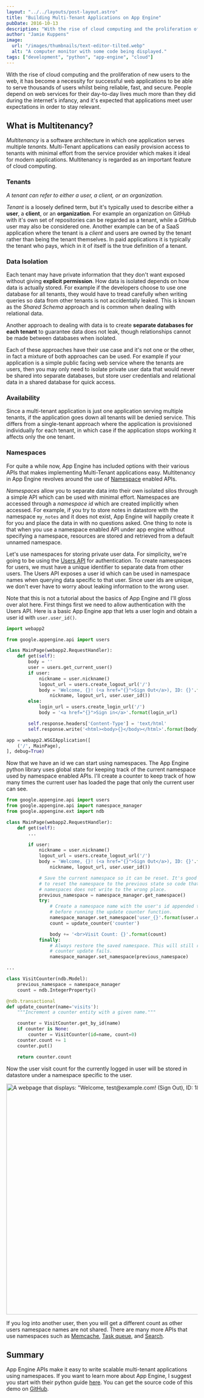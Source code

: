 ```yaml
---
layout: "../../layouts/post-layout.astro"
title: "Building Multi-Tenant Applications on App Engine"
pubDate: 2016-10-13
description: "With the rise of cloud computing and the proliferation of new users to the web, it has become a necessity for successful web applications to be able to serve thousands of users whilst being reliable, fast, and secure. People depend on web services for their day-to-day lives much more than they did during the internet's infancy, and it's expected that applications meet user expectations in order to stay relevant."
author: "Jamie Kuppens"
image:
  url: "/images/thumbnails/text-editor-tilted.webp"
  alt: "A computer monitor with some code being displayed."
tags: ["development", "python", "app-engine", "cloud"]
---
```




<OutdatedNotice />

With the rise of cloud computing and the proliferation of new users to the web, it has become a
necessity for successful web applications to be able to serve thousands of users whilst being
reliable, fast, and secure. People depend on web services for their day-to-day lives much more than
they did during the internet's infancy, and it's expected that applications meet user expectations
in order to stay relevant.

## What is Multitenancy?

_Multitenancy_ is a software architecture in which one application serves multiple _tenants_.
Multi-Tenant applications can easily provision access to tenants with minimal effort from the
service provider which makes it ideal for modern applications. Multitenancy is regarded as an
important feature of cloud computing.

### Tenants

_A tenant can refer to either a user, a client, or an organization._

_Tenant_ is a loosely defined term, but it's typically used to describe either a **user**, a
**client**, or an **organization**. For example an organization on GitHub with it's own set of
repositories can be regarded as a tenant, while a GitHub user may also be considered one. Another
example can be of a SaaS application where the tenant is a _client_ and users are owned by the
tenant rather than being the tenant themselves. In paid applications it is typically the tenant who
pays, which in it of itself is the true definition of a tenant.

### Data Isolation

Each tenant may have private information that they don't want exposed without giving **explicit
permission**. How data is isolated depends on how data is actually stored. For example if the
developers choose to use one database for all tenants, they would have to tread carefully when
writing queries so data from other tenants is not accidentally leaked. This is known as the _Shared
Schema_ approach and is common when dealing with relational data.

Another approach to dealing with data is to create **separate databases for each tenant** to
guarantee data does not leak, though relationships cannot be made between databases when isolated.

Each of these approaches have their use case and it's not one or the other, in fact a mixture of
both approaches can be used. For example if your application is a simple public facing web service
where the tenants are users, then you may only need to isolate private user data that would never be
shared into separate databases, but store user credentials and relational data in a shared database
for quick access.

### Availability

Since a multi-tenant application is just one application serving multiple tenants, if the
application goes down all tenants will be denied service. This differs from a single-tenant approach
where the application is provisioned individually for each tenant, in which case if the application
stops working it affects only the one tenant.

### Namespaces

For quite a while now, App Engine has included options with their various APIs that makes
implementing Multi-Tenant applications easy. Multitenancy in App Engine revolves around the use of
[Namespace](https://cloud.google.com/appengine/docs/python/multitenancy/) enabled APIs.

_Namespaces_ allow you to separate data into their own isolated silos through a simple API which can
be used with minimal effort. Namespaces are accessed through a _namespace id_ which are created
implicitly when accessed. For example, if you try to store notes in datastore with the namespace
`my_notes` and it does not exist, App Engine will happily create it for you and place the data in
with no questions asked. One thing to note is that when you use a namespace enabled API under app
engine without specifying a namespace, resources are stored and retrieved from a default unnamed
namespace.

Let's use namespaces for storing private user data. For simplicity, we're going to be using the
[Users API](https://cloud.google.com/appengine/docs/python/users/) for authentication. To create
namespaces for users, we must have a unique identifier to separate data from other users. The Users
API exposes a user id which can be used in namespace names when querying data specific to that user.
Since user ids are unique, we don't ever have to worry about leaking information to the wrong user.

Note that this is not a tutorial about the basics of App Engine and I'll gloss over alot here. First
things first we need to allow authentication with the Users API. Here is a basic App Engine app that
lets a user login and obtain a user id with `user.user_id()`.

```python
import webapp2

from google.appengine.api import users

class MainPage(webapp2.RequestHandler):
    def get(self):
        body = ''
        user = users.get_current_user()
        if user:
            nickname = user.nickname()
            logout_url = users.create_logout_url('/')
            body = 'Welcome, {}! (<a href="{}">Sign Out</a>), ID: {}'.format(
                nickname, logout_url, user.user_id())
        else:
            login_url = users.create_login_url('/')
            body = '<a href="{}">Sign in</a>'.format(login_url)

        self.response.headers['Content-Type'] = 'text/html'
        self.response.write('<html><body>{}</body></html>'.format(body))

app = webapp2.WSGIApplication([
    ('/', MainPage),
], debug=True)
```

Now that we have an id we can start using namespaces. The App Engine python library uses global
state for keeping track of the current namespace used by namespace enabled APIs. I'll create a
counter to keep track of how many times the current user has loaded the page that only the current
user can see.

```python
from google.appengine.api import users
from google.appengine.api import namespace_manager
from google.appengine.ext import ndb

class MainPage(webapp2.RequestHandler):
    def get(self):
        ...

        if user:
            nickname = user.nickname()
            logout_url = users.create_logout_url('/')
            body = 'Welcome, {}! (<a href="{}">Sign Out</a>), ID: {}'.format(
                nickname, logout_url, user.user_id())

            # Save the current namespace so it can be reset. It's good practice
            # to reset the namespace to the previous state so code that uses no
            # namespaces does not write to the wrong place.
            previous_namespace = namespace_manager.get_namespace()
            try:
                # Create a namespace name with the user's id appended to it
                # before running the update counter function.
                namespace_manager.set_namespace('user_{}'.format(user.user_id()))
                count = update_counter('counter')

                body += '<br>Visit Count: {}'.format(count)
            finally:
                # Always restore the saved namespace. This will still run if the
                # counter update fails.
                namespace_manager.set_namespace(previous_namespace)

...

class VisitCounter(ndb.Model):
    previous_namespace = namespace_manager
    count = ndb.IntegerProperty()

@ndb.transactional
def update_counter(name='visits'):
    """Increment a counter entity with a given name."""

    counter = VisitCounter.get_by_id(name)
    if counter is None:
        counter = VisitCounter(id=name, count=0)
    counter.count += 1
    counter.put()

    return counter.count
```

Now the user visit count for the currently logged in user will be stored in datastore under a
namespace specific to the user.

<Image
  src="/images/content/counter_demo.webp"
  alt='A webpage that displays: "Welcome, test@example.com! (Sign Out), ID: 185804764220139124118, Visit Count: 32"'
  width="1271"
  height="608"
/>

If you log into another user, then you will get a different count as other users namespace names are
not shared. There are many more APIs that use namespaces such as
[Memcache](https://cloud.google.com/appengine/docs/python/multitenancy/multitenancy#Python_Using_namespaces_with_the_Memcache),
[Task queue](https://cloud.google.com/appengine/docs/python/multitenancy/multitenancy#Python_Using_namespaces_with_the_Task_Queue),
and [Search](https://cloud.google.com/appengine/docs/python/multitenancy/multitenancy#Python_Using_namespaces_with_Search).

## Summary

App Engine APIs make it easy to write scalable multi-tenant applications using namespaces. If you
want to learn more about App Engine, I suggest you start with their python guide
[here](https://cloud.google.com/appengine/docs/python/). You can get the source code of this demo on
[GitHub](https://github.com/amdrel/appengine-namespace-demo).
